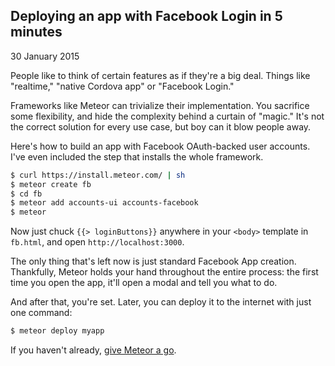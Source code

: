 ## Deploying an app with Facebook Login in 5 minutes

<time dateTime="2015-01-30">30 January 2015</time>

People like to think of certain features as if they're a big deal. Things like "realtime," "native Cordova app" or "Facebook Login."

Frameworks like Meteor can trivialize their implementation. You sacrifice some flexibility, and hide the complexity behind a curtain of "magic." It's not the correct solution for every use case, but boy can it blow people away.

Here's how to build an app with Facebook OAuth-backed user accounts. I've even included the step that installs the whole framework.

```bash
$ curl https://install.meteor.com/ | sh
$ meteor create fb
$ cd fb
$ meteor add accounts-ui accounts-facebook
$ meteor
```

Now just chuck `{{> loginButtons}}` anywhere in your `<body>` template in `fb.html`, and open `http://localhost:3000`.

The only thing that's left now is just standard Facebook App creation. Thankfully, Meteor holds your hand throughout the entire process: the first time you open the app, it'll open a modal and tell you what to do.

And after that, you're set. Later, you can deploy it to the internet with just one command:

```bash
$ meteor deploy myapp
```

If you haven't already, [give Meteor a go](https://www.meteor.com/install).
